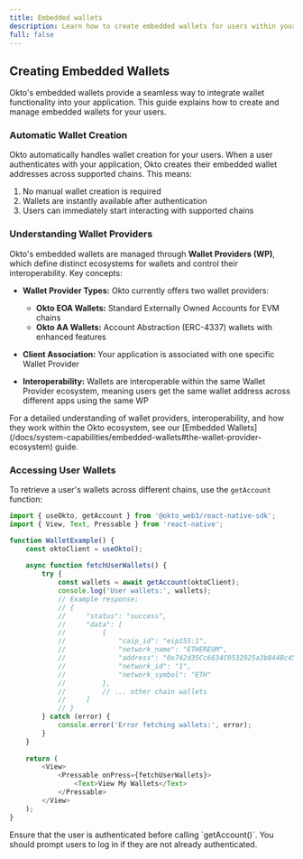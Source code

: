 ```yaml
---
title: Embedded wallets
description: Learn how to create embedded wallets for users within your application using the Okto SDK.
full: false
---
```



<AIMarkdownComponent isIndex={true} />

## Creating Embedded Wallets

Okto's embedded wallets provide a seamless way to integrate wallet functionality into your application. This guide explains how to create and manage embedded wallets for your users.

### Automatic Wallet Creation

Okto automatically handles wallet creation for your users. When a user authenticates with your application, Okto creates their embedded wallet addresses across supported chains. This means:

1. No manual wallet creation is required
2. Wallets are instantly available after authentication
3. Users can immediately start interacting with supported chains

### Understanding Wallet Providers

Okto's embedded wallets are managed through **Wallet Providers (WP)**, which define distinct ecosystems for wallets and control their interoperability. Key concepts:

- **Wallet Provider Types:** Okto currently offers two wallet providers:
  - **Okto EOA Wallets:** Standard Externally Owned Accounts for EVM chains
  - **Okto AA Wallets:** Account Abstraction (ERC-4337) wallets with enhanced features

- **Client Association:** Your application is associated with one specific Wallet Provider
- **Interoperability:** Wallets are interoperable within the same Wallet Provider ecosystem, meaning users get the same wallet address across different apps using the same WP

<Callout title="Learn More">
For a detailed understanding of wallet providers, interoperability, and how they work within the Okto ecosystem, see our [Embedded Wallets](/docs/system-capabilities/embedded-wallets#the-wallet-provider-ecosystem) guide.
</Callout>

### Accessing User Wallets

To retrieve a user's wallets across different chains, use the `getAccount` function:

```typescript
import { useOkto, getAccount } from '@okto_web3/react-native-sdk';
import { View, Text, Pressable } from 'react-native';

function WalletExample() {
    const oktoClient = useOkto();
    
    async function fetchUserWallets() {
        try {
            const wallets = await getAccount(oktoClient);
            console.log('User wallets:', wallets);
            // Example response:
            // {
            //     "status": "success",
            //     "data": [
            //         {
            //             "caip_id": "eip155:1",
            //             "network_name": "ETHEREUM",
            //             "address": "0x742d35Cc6634C0532925a3b844Bc454e4438f44e",
            //             "network_id": "1",
            //             "network_symbol": "ETH"
            //         },
            //         // ... other chain wallets
            //     ]
            // }
        } catch (error) {
            console.error('Error fetching wallets:', error);
        }
    }
    
    return (
        <View>
            <Pressable onPress={fetchUserWallets}>
                <Text>View My Wallets</Text>
            </Pressable>
        </View>
    );
}
```

<Callout title="Note">
Ensure that the user is authenticated before calling `getAccount()`. You should prompt users to log in if they are not already authenticated.
</Callout>
